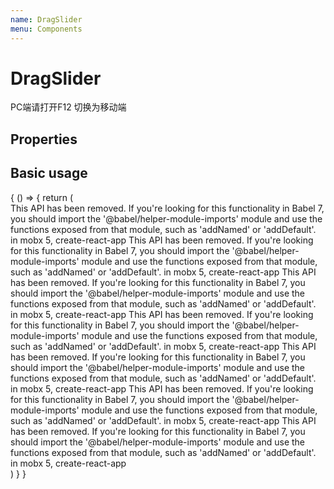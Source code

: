 ```yaml
---
name: DragSlider
menu: Components
---
```



# DragSlider

PC端请打开F12 切换为移动端

## Properties

<Props of={DragSlider} />

## Basic usage

<Playground>
  {
    () => {
      return (
      <DragSlider title={'测试'}>
                  <div>
                    This API has been removed. If you're looking for this functionality in Babel 7, you should import the '@babel/helper-module-imports' module and use the functions exposed from that module, such as 'addNamed' or 'addDefault'. in mobx 5, create-react-app
                    This API has been removed. If you're looking for this functionality in Babel 7, you should import the '@babel/helper-module-imports' module and use the functions exposed from that module, such as 'addNamed' or 'addDefault'. in mobx 5, create-react-app
                    This API has been removed. If you're looking for this functionality in Babel 7, you should import the '@babel/helper-module-imports' module and use the functions exposed from that module, such as 'addNamed' or 'addDefault'. in mobx 5, create-react-app
                    This API has been removed. If you're looking for this functionality in Babel 7, you should import the '@babel/helper-module-imports' module and use the functions exposed from that module, such as 'addNamed' or 'addDefault'. in mobx 5, create-react-app
                    This API has been removed. If you're looking for this functionality in Babel 7, you should import the '@babel/helper-module-imports' module and use the functions exposed from that module, such as 'addNamed' or 'addDefault'. in mobx 5, create-react-app
                    This API has been removed. If you're looking for this functionality in Babel 7, you should import the '@babel/helper-module-imports' module and use the functions exposed from that module, such as 'addNamed' or 'addDefault'. in mobx 5, create-react-app
                    This API has been removed. If you're looking for this functionality in Babel 7, you should import the '@babel/helper-module-imports' module and use the functions exposed from that module, such as 'addNamed' or 'addDefault'. in mobx 5, create-react-app
                  </div>
            </DragSlider>
      )
    }
  }
</Playground>
